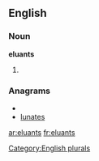 ==English==

===Noun===
'''eluants'''

# {{plural of|[[eluant]]}}

===Anagrams===
* {{alphagram|aelnstu}}
* [[lunates#English|lunates]]


[[Category:English plurals]]

[[ar:eluants]]
[[fr:eluants]]